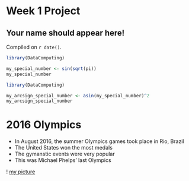 # Week 1 Project  

## Your name should appear here!

<!-- leave this material as is -->
Compiled on `r date()`.

```r
library(DataComputing)

my_special_number <- sin(sqrt(pi))
my_special_number
```


```r
library(DataComputing)

my_arcsign_special_number <- asin(my_special_number)^2
my_arcsign_special_number
```

<!-- put your content after this line -->

# 2016 Olympics

* In August 2016, the summer Olympics games took place in Rio, Brazil
* The United States won the most medals
* The gymanstic events were very popular
* This was Michael Phelps' last Olympics

! [my picture](http://www.telegraph.co.uk/content/dam/sport/2016/04/14/rio-olympics-large_trans++ZgEkZX3M936N5BQK4Va8RWtT0gK_6EfZT336f62EI5U.jpg)


